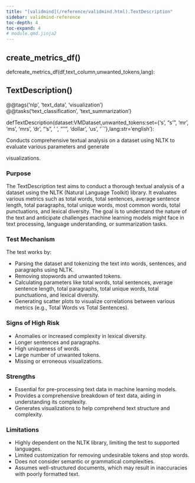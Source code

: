 ```yaml
---
title: "[validmind](/reference/validmind.html).TextDescription"
sidebar: validmind-reference
toc-depth: 4
toc-expand: 4
# module.qmd.jinja2
---
```


<!-- function.qmd.jinja2 -->

## create_metrics_df[()]{.muted}

<!-- signatures.jinja2 -->

::: {.signature}

<span class="kw">def</span><span class="name">create_metrics_df</span>(<span class="params"><span class="n">df</span><span class="muted">,</span></span><span class="params"><span class="n">text_column</span><span class="muted">,</span></span><span class="params"><span class="n">unwanted_tokens</span><span class="muted">,</span></span><span class="params"><span class="n">lang</span></span>):

:::

<!-- function.qmd.jinja2 -->

## TextDescription[()]{.muted}

<!-- signatures.jinja2 -->

::: {.signature}

<div class="decorator">@<!-- types.jinja2 - format_type --><span class="n">@tags('nlp', 'text_data', 'visualization')</span></div><div class="decorator">@<!-- types.jinja2 - format_type --><span class="n">@tasks('text_classification', 'text_summarization')</span></div>
<span class="kw">def</span><span class="name">TextDescription</span>(<span class="params"><span class="n">dataset</span><span class="p">:</span><!-- types.jinja2 - format_type --><span class="n">VMDataset</span><span class="muted">,</span></span><span class="params"><span class="n">unwanted_tokens</span><span class="p">:</span><!-- types.jinja2 - format_type --><span class="n">set</span><span class="o">=</span><!-- types.jinja2 - format_type --><span class="p">{</span><!-- types.jinja2 - format_type --><span class="s">'s'</span><span class="p">, </span><!-- types.jinja2 - format_type --><span class="s">"s'"</span><span class="p">, </span><!-- types.jinja2 - format_type --><span class="s">'mr'</span><span class="p">, </span><!-- types.jinja2 - format_type --><span class="s">'ms'</span><span class="p">, </span><!-- types.jinja2 - format_type --><span class="s">'mrs'</span><span class="p">, </span><!-- types.jinja2 - format_type --><span class="s">'dr'</span><span class="p">, </span><!-- types.jinja2 - format_type --><span class="s">"'s"</span><span class="p">, </span><!-- types.jinja2 - format_type --><span class="s">' '</span><span class="p">, </span><!-- types.jinja2 - format_type --><span class="s">"''"</span><span class="p">, </span><!-- types.jinja2 - format_type --><span class="s">'dollar'</span><span class="p">, </span><!-- types.jinja2 - format_type --><span class="s">'us'</span><span class="p">, </span><!-- types.jinja2 - format_type --><span class="s">'``'</span><span class="p">}</span><span class="muted">,</span></span><span class="params"><span class="n">lang</span><span class="p">:</span><!-- types.jinja2 - format_type --><span class="nb">str</span><span class="o">=</span><span class="s1">'english'</span></span>):

:::

<!-- docstring.jinja2 -->

Conducts comprehensive textual analysis on a dataset using NLTK to evaluate various parameters and generate

visualizations.

### Purpose

The TextDescription test aims to conduct a thorough textual analysis of a dataset using the NLTK (Natural Language Toolkit) library. It evaluates various metrics such as total words, total sentences, average sentence length, total paragraphs, total unique words, most common words, total punctuations, and lexical diversity. The goal is to understand the nature of the text and anticipate challenges machine learning models might face in text processing, language understanding, or summarization tasks.

### Test Mechanism

The test works by:

- Parsing the dataset and tokenizing the text into words, sentences, and paragraphs using NLTK.
- Removing stopwords and unwanted tokens.
- Calculating parameters like total words, total sentences, average sentence length, total paragraphs, total unique words, total punctuations, and lexical diversity.
- Generating scatter plots to visualize correlations between various metrics (e.g., Total Words vs Total Sentences).

### Signs of High Risk

- Anomalies or increased complexity in lexical diversity.
- Longer sentences and paragraphs.
- High uniqueness of words.
- Large number of unwanted tokens.
- Missing or erroneous visualizations.

### Strengths

- Essential for pre-processing text data in machine learning models.
- Provides a comprehensive breakdown of text data, aiding in understanding its complexity.
- Generates visualizations to help comprehend text structure and complexity.

### Limitations

- Highly dependent on the NLTK library, limiting the test to supported languages.
- Limited customization for removing undesirable tokens and stop words.
- Does not consider semantic or grammatical complexities.
- Assumes well-structured documents, which may result in inaccuracies with poorly formatted text.
